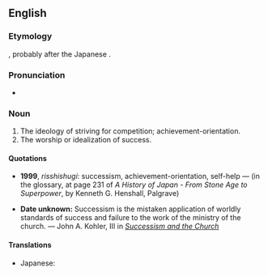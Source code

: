 ==English==

===Etymology===
{{suffix|success|ism|lang=en}}, probably after the Japanese {{m|ja|成功主義}}.

===Pronunciation===
* {{audio|en-us-successism.ogg|Audio (US)|lang=en}}

===Noun===
{{en-noun|-}}

# The ideology of striving for competition; achievement-orientation.
# The worship or idealization of success.

====Quotations====
* '''1999''', ''risshishugi'': successism, achievement-orientation, self-help &mdash; (in the glossary, at page 231 of ''A History of Japan - From Stone Age to Superpower'', by Kenneth G. Henshall, Palgrave)

* '''Date unknown:''' Successism is the mistaken application of worldly standards of success and failure to the work of the ministry of the church. &mdash; John A. Kohler, III in ''[http://web.mountain.net/mfbc/succ_ch.shtml Successism and the Church]''

====Translations====
{{trans-top|ideology of striving or competition; achievement-orientation}}
{{trans-mid}}
{{trans-bottom}}

{{trans-top|worship or idealization of success}}
{{trans-mid}}
{{trans-bottom}}

{{checktrans-top}}
* Japanese: {{t|ja|成功主義|tr=せいこうしゅぎ, seikōshugi}}
{{trans-mid}}
{{trans-bottom}}